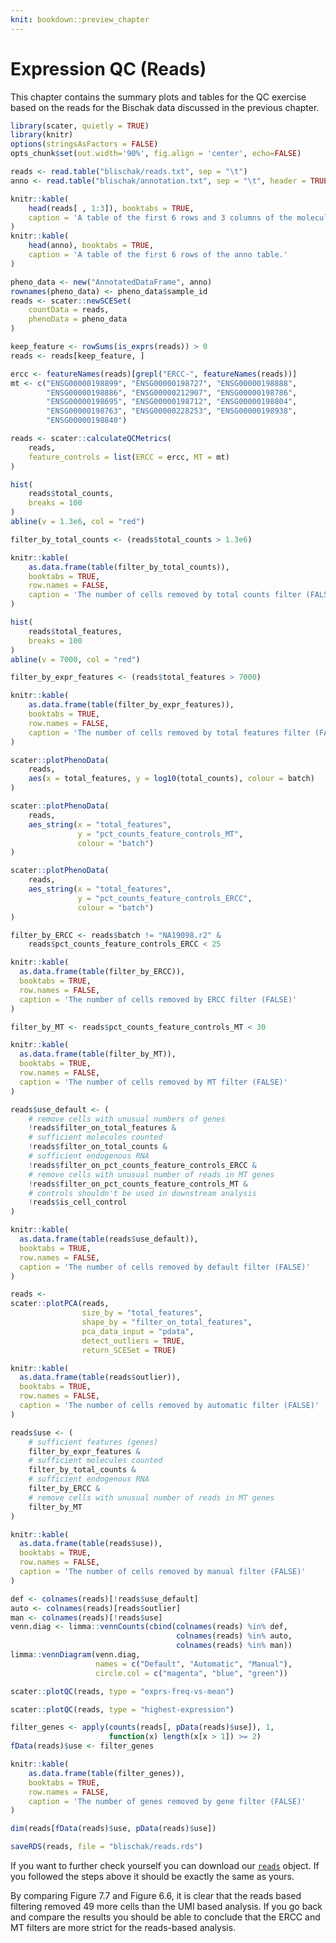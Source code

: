 ```yaml
---
knit: bookdown::preview_chapter
---
```


# Expression QC (Reads)

This chapter contains the summary plots and tables for the QC exercise based on the reads for the Bischak data discussed in the previous chapter.

```r
library(scater, quietly = TRUE)
library(knitr)
options(stringsAsFactors = FALSE)
opts_chunk$set(out.width='90%', fig.align = 'center', echo=FALSE)
```

```r
reads <- read.table("blischak/reads.txt", sep = "\t")
anno <- read.table("blischak/annotation.txt", sep = "\t", header = TRUE)
```

```r
knitr::kable(
    head(reads[ , 1:3]), booktabs = TRUE,
    caption = 'A table of the first 6 rows and 3 columns of the molecules table.'
)
knitr::kable(
    head(anno), booktabs = TRUE,
    caption = 'A table of the first 6 rows of the anno table.'
)
```

```r
pheno_data <- new("AnnotatedDataFrame", anno)
rownames(pheno_data) <- pheno_data$sample_id
reads <- scater::newSCESet(
    countData = reads,
    phenoData = pheno_data
)
```

```r
keep_feature <- rowSums(is_exprs(reads)) > 0
reads <- reads[keep_feature, ]
```

```r
ercc <- featureNames(reads)[grepl("ERCC-", featureNames(reads))]
mt <- c("ENSG00000198899", "ENSG00000198727", "ENSG00000198888",
        "ENSG00000198886", "ENSG00000212907", "ENSG00000198786",
        "ENSG00000198695", "ENSG00000198712", "ENSG00000198804",
        "ENSG00000198763", "ENSG00000228253", "ENSG00000198938",
        "ENSG00000198840")
```

```r
reads <- scater::calculateQCMetrics(
    reads,
    feature_controls = list(ERCC = ercc, MT = mt)
)
```

```r
hist(
    reads$total_counts,
    breaks = 100
)
abline(v = 1.3e6, col = "red")
```

```r
filter_by_total_counts <- (reads$total_counts > 1.3e6)
```

```r
knitr::kable(
    as.data.frame(table(filter_by_total_counts)),
    booktabs = TRUE,
    row.names = FALSE,
    caption = 'The number of cells removed by total counts filter (FALSE)'
)
```

```r
hist(
    reads$total_features,
    breaks = 100
)
abline(v = 7000, col = "red")
```

```r
filter_by_expr_features <- (reads$total_features > 7000)
```

```r
knitr::kable(
    as.data.frame(table(filter_by_expr_features)),
    booktabs = TRUE,
    row.names = FALSE,
    caption = 'The number of cells removed by total features filter (FALSE)'
)
```

```r
scater::plotPhenoData(
    reads,
    aes(x = total_features, y = log10(total_counts), colour = batch)
)
```

```r
scater::plotPhenoData(
    reads,
    aes_string(x = "total_features",
               y = "pct_counts_feature_controls_MT",
               colour = "batch")
)
```

```r
scater::plotPhenoData(
    reads,
    aes_string(x = "total_features",
               y = "pct_counts_feature_controls_ERCC",
               colour = "batch")
)
```

```r
filter_by_ERCC <- reads$batch != "NA19098.r2" &
    reads$pct_counts_feature_controls_ERCC < 25
```

```r
knitr::kable(
  as.data.frame(table(filter_by_ERCC)),
  booktabs = TRUE,
  row.names = FALSE,
  caption = 'The number of cells removed by ERCC filter (FALSE)'
)
```

```r
filter_by_MT <- reads$pct_counts_feature_controls_MT < 30
```

```r
knitr::kable(
  as.data.frame(table(filter_by_MT)),
  booktabs = TRUE,
  row.names = FALSE,
  caption = 'The number of cells removed by MT filter (FALSE)'
)
```

```r
reads$use_default <- (
    # remove cells with unusual numbers of genes
    !reads$filter_on_total_features &
    # sufficient molecules counted
    !reads$filter_on_total_counts &
    # sufficient endogenous RNA
    !reads$filter_on_pct_counts_feature_controls_ERCC &
    # remove cells with unusual number of reads in MT genes
    !reads$filter_on_pct_counts_feature_controls_MT &
    # controls shouldn't be used in downstream analysis
    !reads$is_cell_control
)
```

```r
knitr::kable(
  as.data.frame(table(reads$use_default)),
  booktabs = TRUE,
  row.names = FALSE,
  caption = 'The number of cells removed by default filter (FALSE)'
)
```

```r
reads <-
scater::plotPCA(reads,
                size_by = "total_features", 
                shape_by = "filter_on_total_features",
                pca_data_input = "pdata",
                detect_outliers = TRUE,
                return_SCESet = TRUE)
```

```r
knitr::kable(
  as.data.frame(table(reads$outlier)),
  booktabs = TRUE,
  row.names = FALSE,
  caption = 'The number of cells removed by automatic filter (FALSE)'
)
```

```r
reads$use <- (
    # sufficient features (genes)
    filter_by_expr_features &
    # sufficient molecules counted
    filter_by_total_counts &
    # sufficient endogenous RNA
    filter_by_ERCC &
    # remove cells with unusual number of reads in MT genes
    filter_by_MT
)
```

```r
knitr::kable(
  as.data.frame(table(reads$use)),
  booktabs = TRUE,
  row.names = FALSE,
  caption = 'The number of cells removed by manual filter (FALSE)'
)
```

```r
def <- colnames(reads)[!reads$use_default]
auto <- colnames(reads)[reads$outlier]
man <- colnames(reads)[!reads$use]
venn.diag <- limma::vennCounts(cbind(colnames(reads) %in% def,
                                     colnames(reads) %in% auto,
                                     colnames(reads) %in% man))
limma::vennDiagram(venn.diag,
                   names = c("Default", "Automatic", "Manual"),
                   circle.col = c("magenta", "blue", "green"))
```

```r
scater::plotQC(reads, type = "exprs-freq-vs-mean")
```

```r
scater::plotQC(reads, type = "highest-expression")
```

```r
filter_genes <- apply(counts(reads[, pData(reads)$use]), 1, 
                      function(x) length(x[x > 1]) >= 2)
fData(reads)$use <- filter_genes
```

```r
knitr::kable(
    as.data.frame(table(filter_genes)),
    booktabs = TRUE,
    row.names = FALSE,
    caption = 'The number of genes removed by gene filter (FALSE)'
)
```

```r
dim(reads[fData(reads)$use, pData(reads)$use])
```

```r
saveRDS(reads, file = "blischak/reads.rds")
```

If you want to further check yourself you can download our [`reads`](http://genat.uk/bookdown-demo/blischak/reads.rds) object. If you followed the steps above it should be exactly the same as yours.

By comparing Figure 7.7 and Figure 6.6, it is clear that the reads based filtering removed 49 more cells than the UMI based analysis. If you go back and compare the results you should be able to conclude that the ERCC and MT filters are more strict for the reads-based analysis.
